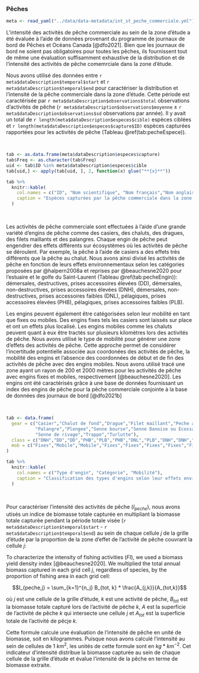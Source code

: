 ### Pêches

```r
meta <- read_yaml("../data/data-metadata/int_st_peche_commerciale.yml")
```

L'intensité des activités de pêche commerciale au sein de la zone d'étude a été
évaluée à l'aide de données provenant du programme de journaux de bord de Pêches
et Océans Canada [@dfo2021]. Bien que les journaux de bord ne soient pas
obligatoires pour toutes les pêches, ils fournissent tout de même une évaluation
suffisamment exhaustive de la distribution et de l'intensité des activités de pêche
comemrciale dans la zone d'étude.

Nous avons utilisé des données entre `r meta$dataDescription$temporal$start` et `r meta$dataDescription$temporal$end`
pour caractériser la distribution et l'intensité de la pêche commerciale dans la
zone d'étude. Cette période est caractérisée par `r meta$dataDescription$observations$total` observations
d'activités de pêche (`r meta$dataDescription$observations$moyenne` $\pm$ `r meta$dataDescription$observations$sd` observations
par année). Il y avait un total de `r length(meta$dataDescription$especes$cible)` espèces ciblées et
`r length(meta$dataDescription$especes$capture$ID)` espèces capturées rapportées pour les activités de pêche (Tableau \@ref(tab:pecheEspece)).

<br/>

```r
tab <- as.data.frame(meta$dataDescription$especes$capture)
tab$Freq <- as.character(tab$Freq)
uid <- tab$ID %in% meta$dataDescription$especes$cible
tab[uid,] <- apply(tab[uid, ], 2, function(x) glue("**{x}**"))

tab %>%
  knitr::kable(
    col.names = c("ID", "Nom scientifique", "Nom français","Nom anglais","Fréquence"),
    caption = "Espèces capturées par la pêche commerciale dans la zone d'étude [@dfo2021]. Les espèces identifiées en gras sont les espèces ciblées par les activités de pêche. Les identifiants uniques proviennent d'une base de données fournissant un index des espèces pour la pêche commerciale conjointe à la base de données des journaux de bord [@dfo2021c]"
  )
```

<br/>


Les activités de pêche commerciale sont effectuées à l'aide d'une grande variété
d'engins de pêche comme des casiers, des chaluts, des dragues, des filets maillants
et des palangres. Chaque engin de pêche peut engendrer des effets différents sur
écosystèmes où les activités de pêche se déroulent. Par exemple, la pêche à l'aide
de casiers a des effets très différents que la pêche au chalut. Nous avons ainsi
divisé les activités de pêche en fonction de leurs effets environnementaux selon
les catégories proposées par @halpern2008a et reprises par @beauchesne2020 pour
l'estuaire et le golfe du Saint-Laurent (Tableau \@ref(tab:pecheEngin)):
démersales, destructives, prises accessoires élevées (DD),
démersales, non-destructives, prises accessoires élevées (DNH),
démersales, non-destructives, prises accessoires faibles (DNL),
pélagiques, prises accessoires élevées (PHB),
pélagiques, prises accessoires faibles (PLB).

Les engins peuvent également être catégorisées selon leur mobilité en tant que
fixes ou mobiles. Des engins fixes tels les casiers sont laissés sur place et
ont un effets plus localisé. Les engins mobiles comme les chaluts peuvent quant
à eux être tractés sur plusieurs kilomètres lors des activités de pêche.
Nous avons utilisé le type de mobilité pour générer une zone d'effets des activités
de pêche. Cette approche permet de considérer l'incertitude potentielle associée
aux coordonées des activités de pêche, la mobilité des engins et l'absence des
coordonnées de début et de fin des activités de pêche avec des engins mobiles.
Nous avons utilisé tracé une zone ayant un rayon de 200 et 2000 mètres pour les
activités de pêche avec engins fixes et mobiles, respectivement [@beauchesne2020].
Les engins ont été caractérisés grâce à une base de données fournissant un
index des engins de pêche pour la pêche commerciale conjointe à la base
de données des journaux de bord [@dfo2021b]

<br/>

```r
tab <- data.frame(
  gear = c("Casier","Chalut de fond","Drague","Filet maillant","Peche a la ligne",
           "Palangre","Plongee","Senne bourse","Senne Danoise ou Ecossaise",
           "Senne de rivage","Trappe","Turlutte"),
  class = c("DNH","DD","DD","PHB","PLB","PHB","DNL","PLB","DNH","DNH","DNH","PLB"),
  mob = c("Fixes","Mobile","Mobile","Fixes","Fixes","Fixes","Fixes","Fixes","Fixes","Fixes","Fixes","Fixes")
)

tab %>%
  knitr::kable(
    col.names = c("Type d'engin", "Catégorie", "Mobilité"),
    caption = "Classification des types d'engins selon leur effets environnementaux et leur mobilité. DD: démersales, destructives, prises accessoires élevées; DNH: démersales, non-destructives, prises accessoires élevées; DNL: démersales, non-destructives, prises accessoires faibles; PHB: pélagiques, prises accessoires élevées; PLB: pélagiques, prises accessoires faibles. Adapté de [@beauchesne2020]"
  )
```

<br/>

Pour caractériser l'intensité des activités de pêche ($I_{peche}$), nous avons
utisés un indice de biomasse totale capturée en multipliant la biomasse totale
capturée pendant la période totale visée (`r meta$dataDescription$temporal$start` - `r meta$dataDescription$temporal$end`)
au sein de chaque cellule $j$ de la grille d'étude par la proportion de la zone
d'effet de l'activité de pêche couvrant la cellule $j$:


To characterize the intensity of fishing activities ($FI$), we used
a biomass yield density index [@beauchesne2020]. We multiplied the total annual biomass captured
in each grid cell *j*, regardless of species, by the proportion of fishing area
in each grid cell:

$$I_{peche,j} = \sum_{k=1}^{n_j} B_{tot, k} * \frac{A_{j,k}}{A_{tot,k}}$$

où $j$ est une cellule de la grille d'étude, $k$ est une activité de pêche,
$B_{tot}$ est la biomasse totale capturé lors de l'activité de pêche $k$,
$A$ est la superficie de l'activité de pêche $k$ qui intersecte une cellule $j$
et $A_{tot}$ est la superficie totale de l'activité de pêcje $k$.

Cette formule calcule une évaluation de l'intensité de pêche en unité de biomasse,
soit en kilogrammes. Puisque nous avons calculé l'intensité au sein de cellules de 1 $km^2$,
les unités de cette formule sont en $kg * km^{-2}$. Cet indicateur d'intensité
distribue la biomasse capturée au sein de chaque cellule de la grille d'étude
et évalue l'intensité de la pêche en terme de biomasse extraite.
